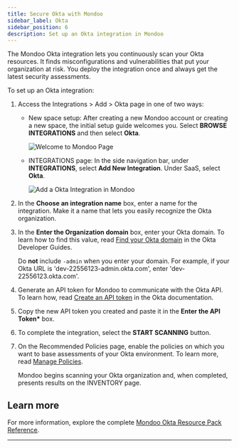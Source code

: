 ```yaml
---
title: Secure Okta with Mondoo
sidebar_label: Okta
sidebar_position: 6
description: Set up an Okta integration in Mondoo
---
```


The Mondoo Okta integration lets you continuously scan your Okta resources. It finds misconfigurations and vulnerabilities that put your organization at risk. You deploy the integration once and always get the latest security assessments.

To set up an Okta integration:

1. Access the Integrations > Add > Okta page in one of two ways:

   - New space setup: After creating a new Mondoo account or creating a new space, the initial setup guide welcomes you. Select **BROWSE INTEGRATIONS** and then select **Okta**.

     ![Welcome to Mondoo Page](/img/platform/start/welcome_to_mondoo.png)

   - INTEGRATIONS page: In the side navigation bar, under **INTEGRATIONS**, select **Add New Integration**. Under SaaS, select **Okta**.

     ![Add a Okta Integration in Mondoo](/img/platform/infra/saas/okta/okta.png)

2. In the **Choose an integration name** box, enter a name for the integration. Make it a name that lets you easily recognize the Okta organization.

3. In the **Enter the Organization domain** box, enter your Okta domain. To learn how to find this value, read [Find your Okta domain](https://developer.okta.com/docs/guides/find-your-domain/main/) in the Okta Developer Guides.

   Do **not** include `-admin` when you enter your domain. For example, if your Okta URL is 'dev-22556123-admin.okta.com', enter 'dev-22556123.okta.com'.

4. Generate an API token for Mondoo to communicate with the Okta API. To learn how, read [Create an API token](https://developer.okta.com/docs/guides/create-an-api-token/main/) in the Okta documentation.

5. Copy the new API token you created and paste it in the **Enter the API Token\*** box.

6. To complete the integration, select the **START SCANNING** button.

7. On the Recommended Policies page, enable the policies on which you want to base assessments of your Okta environment. To learn more, read [Manage Policies](/platform/security/posture/policies/).

   Mondoo begins scanning your Okta organization and, when completed, presents results on the INVENTORY page.

## Learn more

For more information, explore the complete [Mondoo Okta Resource Pack Reference](/mql/resources/okta-pack/).

---

